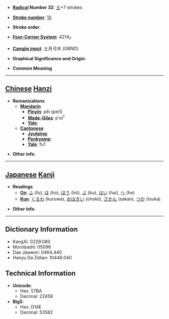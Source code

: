 * '''[[Wiktionary:Chinese radical index| Radical]] Number 32''': [[Wiktionary:Chinese radical index 土|土]]+7 strokes

* '''[[Wiktionary:Chinese total strokes index|Stroke number]]''': [[Wiktionary:Chinese total strokes index 10|10]]

* '''Stroke order''': 

* '''[[Wiktionary:Chinese four corner index|Four-Corner System]]''': 4214<sub>7</sub>

* '''[[Wiktionary:Chinese Cangjie index|Cangjie input]]''': 土月弓木 (GBND)

* '''Graphical Significance and Origin''': 

* '''Common Meaning'''

----

== [[Chinese]] [[Hanzi]] ==

* '''Romanizations'''
** '''[[Mandarin]]'''
*** '''[[Pinyin]]''': pēi (pei1)
*** '''[[Wade-Giles]]''': p'ei<sup>1</sup>
*** '''[[Yale]]''': 
** '''[[Cantonese]]'''
*** '''[[Jyutping]]''':
*** '''[[Penkyamp]]''': 
*** '''[[Yale]]''': fu1

* '''Other info''': 

----

== [[Japanese]] [[Kanji]] ==

* '''Readings'''
** '''[[On]]''': [[ふ]] (fu), [[ほ]] (ho), [[ほう]] (hō), [[ぶ]] (bu), [[はい]] (hai), [[へ]] (he)
** '''[[Kun]]''': [[くるわ]] (kuruwa), [[おほきい]] (ohokii), [[さかん]] (sakan), [[つか]] (tsuka)

* '''Other info''':  

----

== Dictionary Information ==

* KangXi: 0229.080
* Morobashi: 05096
* Dae Jaweon: 0464.440
* Hanyu Da Zidian: 10446.040

== Technical Information ==

* '''Unicode''':
** Hex: 57BA
** Decimal: 22458
* '''Big5''':
** Hex: D14E
** Decimal: 53582